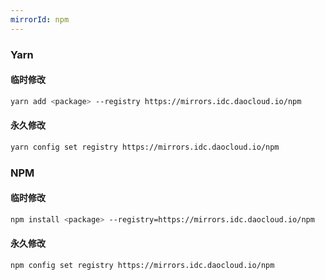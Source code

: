 ```yaml
---
mirrorId: npm
---
```


### Yarn

#### 临时修改

```bash
yarn add <package> --registry https://mirrors.idc.daocloud.io/npm
```

#### 永久修改

```bash
yarn config set registry https://mirrors.idc.daocloud.io/npm
```

### NPM

#### 临时修改

```bash
npm install <package> --registry=https://mirrors.idc.daocloud.io/npm
```

#### 永久修改

```bash
npm config set registry https://mirrors.idc.daocloud.io/npm
```
